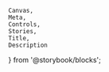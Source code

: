     Canvas,
    Meta,
    Controls,
    Stories,
    Title,
    Description
} from '@storybook/blocks';

<Meta of={buttonStories} />

<Title of={buttonStories} />
<Description of={buttonStories} />

<Canvas of={buttonStories.outlineButton} />
<Controls of={buttonStories.outlineButton} />
<Stories of={buttonStories} />

# Usage Docs

<br />

## Styling

<br />

    ### Appearances

    These appearances have the default styling of the nimble-button. Each should be considered for use before using appearance-variant buttons.

    <br/>

    #### Ghost Button:

       Ghost is the default style and should be the first consideration for use.

        Use as the default and standard option to create a clean airy and open UI feel. Ghost buttons fit comfortably in tight spaces and help control the visual density of the UI.
        Be careful when using that the surrounding context does not confuse this button for emphasized body text, tabs or a standalone links.

        Use in combination with a primary outline and primary block buttons to create a hierarchy of importance. There is no primary ghost button.

    #### Outline Button:

        Outline is the secondary style and should be considered for use when ghost button is not sufficient.

        Use as an alternative standard button when a ghost button is not suitable. Use similarly to a ghost button to create a clean, light and airy feel.
        The outline button is more visually direct about the control’s functionality than a ghost button.

        Use in combination with ghost buttons (but not block buttons) to create hierarchy.

    #### Block Button:

        Block is the tertiary style used for creating the most eye catching and functionally direct button. Use in areas where controls are not often present or obvious, or when lots of busy information can cause an important control to be overlooked.

        Use as a standard button when the most visible solution is required. Use as an alternative to overly subtle button solutions when it is important
        to emphasis an action and the functionality of the control.

        Use in combination with ghost buttons (but not outline buttons) to create hierarchy.

    <br/>

### Appearance-Variants

Appearance-Variant buttons are mainly used when a button needs to distinguish its visibly for one of the following reasons:

-   To indicate the action that allows the user to accomplish their most common or important goal
-   To indicate the action that allows the user to complete their task

There are currently two appearance-variants available: primary and accent.

    #### Primary Button:
        Use only 1 primary button in a section. It should be used when there is a conflict with color and its context.

        Use in combination with ghost buttons to create hierarchy.

        When using an outline button, do not use it with a block button to create hierarchy.

        When using a block button, do not use it with an outline button to create hierarchy.

    #### Accent Button:

    Use only 1 accent button in a section. It should be used when trying to achieve the most prominent eye-catching approach. Consider the contextual implications
    of using a green colored button in relation to its name or metaphor. Remember that color has accessibility constraints and the color alone should not be relied on.

    Use in situations that lack color and enthusiasm to help support the brand.

    Use in combination with ghost buttons to create hierarchy.

    When using an outline button, do not use it with a block button to create hierarchy.

    When using a block button, do not use it with an outline button to create hierarchy.

    #### Examples:

    To see examples of appearance-variant button hierarchy, see the nimble-button Figma docs for [Primary and Standard Actions](https://www.figma.com/file/PO9mFOu5BCl8aJvFchEeuN/Nimble_Components?type=design&node-id=1604-74603&mode=design&t=SQ3lyK83VHBUaOkg-0).

<br />
## Sizing

    Nimble Buttons are currently always 32px tall. Designs exist for other sizes; if you need these in an application, please comment on [Configurable height for nimble controls (#610)](https://github.com/ni/nimble/issues/610).

<br />
## Styling / Theme

    Use the Color UI version for backgrounds with color (e.g. purple, blue).

    See the usage details for more information on button styling / usage.

<br />
## Accessibility

    Please work with your designer and ensure you have a 4.5:1
    contrast ratio text to background.
